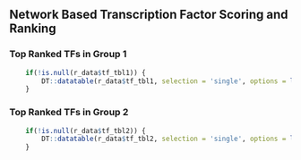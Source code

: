 
## Network Based Transcription Factor Scoring and Ranking

### Top Ranked TFs in Group 1

```r
    if(!is.null(r_data$tf_tbl1)) {
        DT::datatable(r_data$tf_tbl1, selection = 'single', options = list(scrollX = TRUE, scrollY = "350px", searching=T, lengthMenu = c(20,50,100)))
    }

```

### Top Ranked TFs in Group 2

```r
    if(!is.null(r_data$tf_tbl2)) {
        DT::datatable(r_data$tf_tbl2, selection = 'single', options = list(scrollX = TRUE, scrollY = "350px", searching=T, lengthMenu = c(20,50,100)))
    }
```

